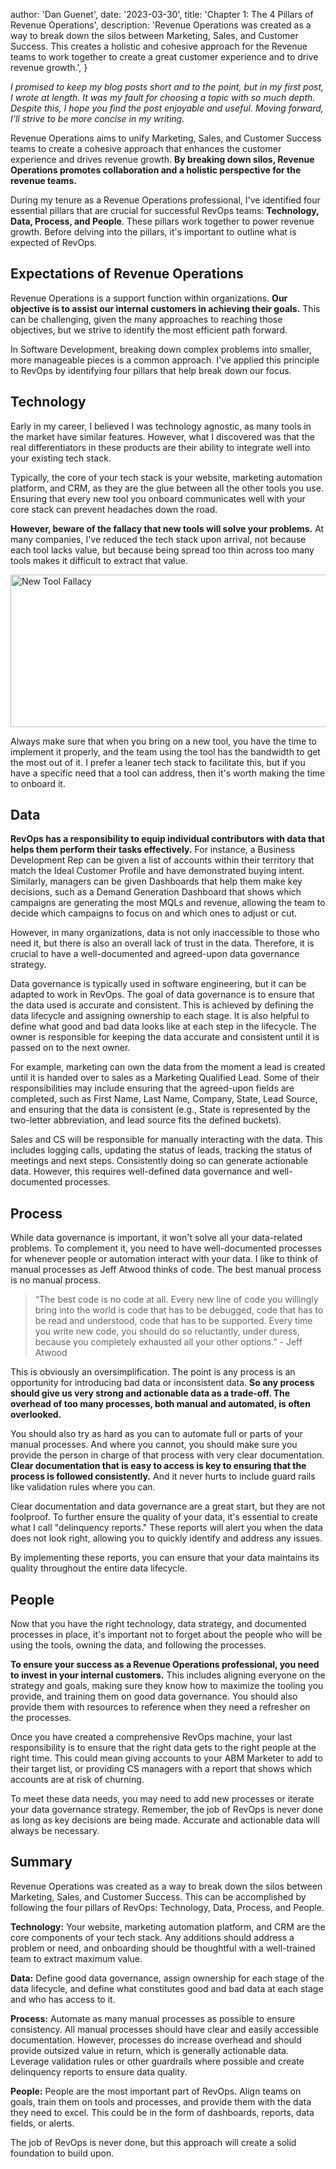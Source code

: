 
  author: 'Dan Guenet',
  date: '2023-03-30',
  title: 'Chapter 1: The 4 Pillars of Revenue Operations',
  description:
    'Revenue Operations was created as a way to break down the silos between Marketing, Sales, and Customer Success. This creates a holistic and cohesive approach for the Revenue teams to work together to create a great customer experience and to drive revenue growth.',
}


*I promised to keep my blog posts short and to the point, but in my first post, I wrote at length. It was my fault for choosing a 
topic with so much depth. Despite this, I hope you find the post enjoyable and useful. Moving forward, I'll strive to be more concise in my writing.*

Revenue Operations aims to unify Marketing, Sales, and Customer Success teams to create a cohesive approach that enhances the customer experience and 
drives revenue growth. **By breaking down silos, Revenue Operations promotes collaboration and a holistic perspective for the revenue teams.**

During my tenure as a Revenue Operations professional, I've identified four essential pillars that are crucial for successful RevOps teams: 
**Technology, Data, Process, and People**. These pillars work together to power revenue growth. Before delving into the pillars, it's important 
to outline what is expected of RevOps.

## Expectations of Revenue Operations

Revenue Operations is a support function within organizations. **Our objective is to assist our internal customers in achieving their goals.** 
This can be challenging, given the many approaches to reaching those objectives, but we strive to identify the most efficient path forward.

In Software Development, breaking down complex problems into smaller, more manageable pieces is a common approach. I've applied this 
principle to RevOps by identifying four pillars that help break down our focus.

## Technology

Early in my career, I believed I was technology agnostic, as many tools in the market have similar features. However, what I 
discovered was that the real differentiators in these products are their ability to integrate well into your existing tech stack.

Typically, the core of your tech stack is your website, marketing automation platform, and CRM, as they are the glue between 
all the other tools you use. Ensuring that every new tool you onboard communicates well with your core stack can prevent headaches down the road.

**However, beware of the fallacy that new tools will solve your problems.** At many companies, I've reduced the tech stack upon 
arrival, not because each tool lacks value, but because being spread too thin across too many tools makes it difficult to extract that value.

<img src="https://assets.danguenet.com/new-tool-fallacy.png" loading="lazy" alt="New Tool Fallacy" height="244" width="595" />

Always make sure that when you bring on a new tool, you have the time to implement it properly, and the team using the tool has 
the bandwidth to get the most out of it. I prefer a leaner tech stack to facilitate this, but if you have a specific need that a 
tool can address, then it's worth making the time to onboard it.

## Data

**RevOps has a responsibility to equip individual contributors with data that helps them perform their tasks effectively.** For instance, a 
Business Development Rep can be given a list of accounts within their territory that match the Ideal Customer Profile and have demonstrated 
buying intent. Similarly, managers can be given Dashboards that help them make key decisions, such as a Demand Generation Dashboard that 
shows which campaigns are generating the most MQLs and revenue, allowing the team to decide which campaigns to focus on and which ones to 
adjust or cut.

However, in many organizations, data is not only inaccessible to those who need it, but there is also an overall lack of trust in the data. 
Therefore, it is crucial to have a well-documented and agreed-upon data governance strategy.

Data governance is typically used in software engineering, but it can be adapted to work in RevOps. The goal of data governance is to 
ensure that the data used is accurate and consistent. This is achieved by defining the data lifecycle and assigning ownership to each 
stage. It is also helpful to define what good and bad data looks like at each step in the lifecycle. The owner is responsible for keeping 
the data accurate and consistent until it is passed on to the next owner.

For example, marketing can own the data from the moment a lead is created until it is handed over to sales as a Marketing Qualified Lead. 
Some of their responsibilities may include ensuring that the agreed-upon fields are completed, such as First Name, Last Name, Company, 
State, Lead Source, and ensuring that the data is consistent (e.g., State is represented by the two-letter abbreviation, and lead source 
fits the defined buckets).

Sales and CS will be responsible for manually interacting with the data. This includes logging calls, updating the status of leads, tracking 
the status of meetings and next steps. Consistently doing so can generate actionable data. However, this requires well-defined data governance 
and well-documented processes.

## Process

While data governance is important, it won't solve all your data-related problems. To complement it, you need to have well-documented processes 
for whenever people or automation interact with your data. I like to think of manual processes as Jeff Atwood thinks of code. The best manual 
process is no manual process. 

>“The best code is no code at all. Every new line of code you willingly bring into the world is code that has to be debugged, code that has 
to be read and understood, code that has to be supported. Every time you write new code, you should do so reluctantly, under duress, because 
you completely exhausted all your other options.” - Jeff Atwood

This is obviously an oversimplification. The point is any process is an opportunity for introducing bad data or inconsistent data. **So any 
process should give us very strong and actionable data as a trade-off. The overhead of too many processes, both manual and automated, 
is often overlooked.**

You should also try as hard as you can to automate full or parts of your manual processes. And where you cannot, you should make 
sure you provide the person in charge of that process with very clear documentation. **Clear documentation that is easy to access is 
key to ensuring that the process is followed consistently.** And it never hurts to include guard rails like validation rules where you can.

Clear documentation and data governance are a great start, but they are not foolproof. To further ensure the quality of your data, 
it's essential to create what I call "delinquency reports." These reports will alert you when the data does not look right, allowing 
you to quickly identify and address any issues.

By implementing these reports, you can ensure that your data maintains its quality throughout the entire data lifecycle.

## People

Now that you have the right technology, data strategy, and documented processes in place, it's important not to forget about 
the people who will be using the tools, owning the data, and following the processes.

**To ensure your success as a Revenue Operations professional, you need to invest in your internal customers.** This includes aligning 
everyone on the strategy and goals, making sure they know how to maximize the tooling you provide, and training them on good data 
governance. You should also provide them with resources to reference when they need a refresher on the processes.

Once you have created a comprehensive RevOps machine, your last responsibility is to ensure that the right data gets to the right 
people at the right time. This could mean giving accounts to your ABM Marketer to add to their target list, or providing CS managers 
with a report that shows which accounts are at risk of churning.

To meet these data needs, you may need to add new processes or iterate your data governance strategy. Remember, the job of RevOps 
is never done as long as key decisions are being made. Accurate and actionable data will always be necessary.

## Summary

Revenue Operations was created as a way to break down the silos between Marketing, Sales, and Customer Success. This can be accomplished by 
following the four pillars of RevOps: Technology, Data, Process, and People.

**Technology:** 
Your website, marketing automation platform, and CRM are the core components of your tech stack. Any additions should address 
a problem or need, and onboarding should be thoughtful with a well-trained team to extract maximum value.

**Data:** 
Define good data governance, assign ownership for each stage of the data lifecycle, and define what constitutes good and 
bad data at each stage and who has access to it.

**Process:** 
Automate as many manual processes as possible to ensure consistency. All manual processes should have clear and easily accessible 
documentation. However, processes do increase overhead and should provide outsized value in return, which is generally actionable data. Leverage 
validation rules or other guardrails where possible and create delinquency reports to ensure data quality.

**People:** 
People are the most important part of RevOps. Align teams on goals, train them on tools and processes, and provide them with the data they need 
to excel. This could be in the form of dashboards, reports, data fields, or alerts.

The job of RevOps is never done, but this approach will create a solid foundation to build upon.